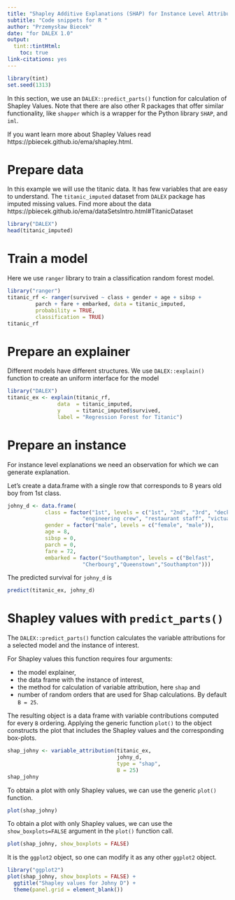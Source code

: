 ```yaml
---
title: "Shapley Additive Explanations (SHAP) for Instance Level Attributions"
subtitle: "Code snippets for R "
author: "Przemysław Biecek"
date: "for DALEX 1.0"
output: 
  tint::tintHtml:
    toc: true
link-citations: yes
---
```


```r
library(tint)
set.seed(1313)
```

In this section, we use an `DALEX::predict_parts()` function for calculation of Shapley Values.
Note that there are also other R packages that offer similar functionality, like `shapper` which is a wrapper for the Python library `SHAP`, and `iml`.

If you want learn more about Shapley Values read https://pbiecek.github.io/ema/shapley.html.

# Prepare data

In this example we will use the titanic data.
It has few variables that are easy to understand.
The `titanic_imputed` dataset from `DALEX` package has imputed missing values.
Find more about the data https://pbiecek.github.io/ema/dataSetsIntro.html#TitanicDataset

```r
library("DALEX")
head(titanic_imputed)
```

# Train a model

Here we use `ranger` library to train a classification random forest model.

```r
library("ranger")
titanic_rf <- ranger(survived ~ class + gender + age + sibsp + 
         parch + fare + embarked, data = titanic_imputed,
         probability = TRUE,
         classification = TRUE)
titanic_rf
```

# Prepare an explainer

Different models have different structures.
We use `DALEX::explain()` function to create an uniform interface for the model 

```r
library("DALEX")
titanic_ex <- explain(titanic_rf,
                data  = titanic_imputed,
                y     = titanic_imputed$survived,
                label = "Regression Forest for Titanic")
```

# Prepare an instance

For instance level explanations we need an observation for which we can generate explanation.

Let's create a data.frame with a single row that corresponds to 8 years old boy from 1st class.

```r
johny_d <- data.frame(
            class = factor("1st", levels = c("1st", "2nd", "3rd", "deck crew",
                        "engineering crew", "restaurant staff", "victualling crew")),
            gender = factor("male", levels = c("female", "male")),
            age = 8,
            sibsp = 0,
            parch = 0,
            fare = 72,
            embarked = factor("Southampton", levels = c("Belfast",
                        "Cherbourg","Queenstown","Southampton")))
```

The predicted survival for `johny_d` is

```r
predict(titanic_ex, johny_d)
```

# Shapley values with `predict_parts()` 

The `DALEX::predict_parts()` function calculates the variable attributions for a selected model and the instance of interest. 

For Shapley values this function requires four arguments: 

* the model explainer, 
* the data frame with the instance of interest, 
* the method for calculation of variable attribution, here `shap` and
* number of random orders that are used for Shap calculations. By default `B = 25`.

The resulting object is a data frame with variable contributions computed for every `B` ordering. Applying the generic function `plot()` to the object constructs the plot that includes the Shapley values and the corresponding box-plots.

```r
shap_johny <- variable_attribution(titanic_ex, 
                                   johny_d, 
                                   type = "shap",
                                   B = 25)
shap_johny
```

To obtain a plot with only Shapley values, we can use the generic `plot()` function.

```r
plot(shap_johny) 
```

To obtain a plot with only Shapley values, we can use the `show_boxplots=FALSE` argument in the `plot()` function call.

```r
plot(shap_johny, show_boxplots = FALSE) 
```

It is the `ggplot2` object, so one can modify it as any other `ggplot2` object.

```r
library("ggplot2")
plot(shap_johny, show_boxplots = FALSE) +
  ggtitle("Shapley values for Johny D") +
  theme(panel.grid = element_blank())
```


